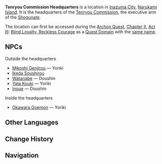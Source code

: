 {{Location Infobox
|image        = <gallery>
Tenryou Commission Headquarters.png|Exterior
Tenryou Commission Headquarters Interior.png|Interior
</gallery>
|type         = Point of Interest
|type2        = Instance
|region       = Inazuma
|area         = Narukami Island
|subarea      = Inazuma City
}}
'''Tenryou Commission Headquarters''' is a location in [[Inazuma City]], [[Narukami Island]]. It is the headquarters of the [[Tenryou Commission]], the executive arm of the [[Shogunate]].

The location can first be accessed during the [[Archon Quest]], [[Chapter II]], [[Omnipresence Over Mortals|Act III]]: [[Blind Loyalty, Reckless Courage]] as a [[Quest Domain]] with the [[Tenryou Commission Headquarters (Domain)|same name]].

==NPCs==
Outside the headquarters
*[[Mikoshi Genjirou]] &mdash; Yoriki
*[[Ikeda Soushirou]]
*[[Watanabe]] &mdash; Doushin
*[[Yata Kouki]] &mdash; Yoriki
*[[Inoue]] &mdash; Doushin

Inside the headquarters
*[[Okawara Goemon]] &mdash; Yoriki

==Other Languages==
{{Other Languages
|en       = Tenryou Commission Headquarters
|zhs      = 天领奉行府
|zhs_rm   = Tiānlǐng-fèngxíng-fǔ
|zht      = 天領奉行府
|zht_rm   = Tiānlǐng-fèngxíng-fǔ
|zh_tl    = Tenryou Commission Office
|ja       = 天領奉行府
|ja_rm    = Tenryou-bugyou-fu{{Assumed}}
|ja_tl    = Tenryou Commission Office
|ko       = 텐료 {{tt|봉행부|奉行府}}
|ko_rm    = Tenryo Bonghaeng-bu
|ko_tl    = Tenryou Commission Office
|es       = Sede de la Comisión Tenryou
|es_tl    = Headquarters of the Tenryou Commission
|fr       = Quartier général de la Commission administrative
|fr_tl    = Headquarters of the Administrative Commission
|ru       = Штаб-квартира Комиссии Тэнрё
|ru_tl    = Headquarters of the Tenryou Commission
|th       = ศูนย์บัญชาการสำนัก Tenryou
|th_rm    = Sun banchakan samnak Tenryou
|th_tl    = Tenryou Commission Command Center
|vi       = {{tt|Phủ|府}} {{tt|Hiệp Hội|協會}} Tenryou
|vi_tl    = Tenryou Commission Office
|de       = Hauptquartier der Tenryou-Verwaltung
|de_tl    = Headquarters of the Tenryou Commission
|id       = Markas Tenryou Commission
|id_tl    = Tenryou Commission Headquarters
|pt       = Sede da Comissão Tenryou
|pt_tl    = Headquarters of the Tenryou Commission
}}

==Change History==
{{Change History|2.1}}

==Navigation==
{{PoI Navbox|Inazuma}}